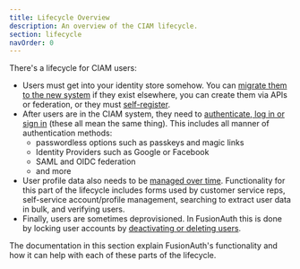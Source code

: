 ```yaml
---
title: Lifecycle Overview
description: An overview of the CIAM lifecycle.
section: lifecycle
navOrder: 0
---
```


There's a lifecycle for CIAM users: 

* Users must get into your identity store somehow. You can [migrate them to the new system](/docs/lifecycle/migrate-users) if they exist elsewhere, you can create them via APIs or federation, or they must [self-register](/docs/lifecycle/register-users).
* After users are in the CIAM system, they need to [authenticate, log in or sign in](/docs/lifecycle/authenticate-users) (these all mean the same thing). This includes all manner of authentication methods:
  * passwordless options such as passkeys and magic links
  * Identity Providers such as Google or Facebook
  * SAML and OIDC federation
  * and more
* User profile data also needs to be [managed over time](/docs/lifecycle/manage-users). Functionality for this part of the lifecycle includes forms used by customer service reps, self-service account/profile management, searching to extract user data in bulk, and verifying users.
* Finally, users are sometimes deprovisioned. In FusionAuth this is done by locking user accounts by [deactivating or deleting users](/docs/apis/users#delete-a-user).

The documentation in this section explain FusionAuth's functionality and how it can help with each of these parts of the lifecycle.

